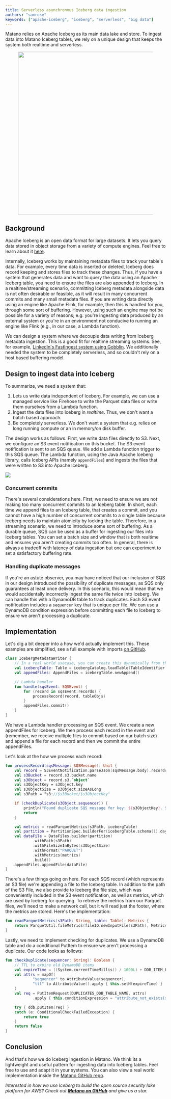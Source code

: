 ```yaml
---
title: Serverless asynchronous Iceberg data ingestion
authors: "samrose"
keywords: ["apache-iceberg", "iceberg", "serverless", "big data"]
---
```



<meta property="og:image" content={coverImg}/>

Matano relies on Apache Iceberg as its main data lake and store. To ingest data into Matano Iceberg tables, we rely on a unique design that keeps the system both realtime and serverless.

<!-- truncate -->

<figure align="center">
    <img width="512px" src={coverImg}/>
</figure>

## Background

Apache Iceberg is an open data format for large datasets. It lets you query data stored in object storage from a variety of compute engines. Feel free to learn about it [here](https://iceberg.apache.org).

Internally, Iceberg works by maintaining metadata files to track your table's data. For example, every time data is inserted or deleted, Iceberg does record keeping and stores files to track these changes. Thus, if you have a system that generates data and want to query the data using an Apache Iceberg table, you need to ensure the files are also appended to Iceberg. In a realtime/streaming scenario, committing Iceberg metadata alongside data is not often desirable or feasible, as it will result in many concurrent commits and many small metadata files. If you are writing data directly using an engine like Apache Flink, for example, then this is handled for you, through some sort of buffering. However, using such an engine may not be possible for a variety of reasons; e.g. you're ingesting data produced by an external system or you're in an environment not conducive to running an engine like Flink (e.g., in our case, a Lambda function).

We can design a system where we decouple data writing from Iceberg metadata ingestion. This is a good fit for realtime streaming systems. See, for example, [LinkedIn's FastIngest system using Gobblin][1]. We additionally needed the system to be completely serverless, and so couldn't rely on a host based buffering model.

## Design to ingest data into Iceberg

To summarize, we need a system that:

1. Lets us write data independent of Iceberg. For example, we can use a managed service like Firehose to write the Parquet data files or write them ourselves from a Lambda function.
2. Ingest the data files into Iceberg in *realtime*. Thus, we don't want a batch based approach.
3. Be completely serverless. We don't want a system that e.g. relies on long running compute or an in memory/on disk buffer.

The design works as follows. First, we write data files directly to S3. Next, we configure an S3 event notification on this bucket. The S3 event notification is sent to an SQS queue. We add a Lambda function trigger to this SQS queue. The Lambda function, using the Java Apache Iceberg library, calls Iceberg APIs (namely `appendFiles`) and ingests the files that were written to S3 into Apache Iceberg.

![](./arch.png)

### Concurrent commits

There's several considerations here. First, we need to ensure we are not making too many concurrent commits to an Iceberg table. In short, each time we append files to an Iceberg table, that creates a commit, and you cannot have a high number of concurrent commits to a single table because Iceberg needs to maintain atomicity by locking the table. Therefore, in a streaming scenario, we need to introduce some sort of buffering. As a durable queue, SQS can be used as a buffer for ingesting our files into Iceberg tables. You can set a batch size and window that is both realtime and ensures you aren't creating commits too often. In general, there is always a tradeoff with latency of data ingestion but one can experiment to set a satisfactory buffering rate.

### Handling duplicate messages

If you're an astute observer, you may have noticed that our inclusion of SQS in our design introduced the possibility of duplicate messages, as SQS only guarantees at least once delivery. In this scenario, this would mean that we would accidentally incorrectly ingest the same file twice into Iceberg. We can handle this with a DynamoDB table to track duplicates. Each S3 event notification includes a `sequencer` key that is unique per file. We can use a DynamoDB condition expression before committing each file to Iceberg to ensure we aren't processing a duplicate.

## Implementation

Let's dig a bit deeper into a how we'd actually implement this. These examples are simplified, see a full example with imports [on GitHub][2].

```kotlin
class IcebergMetadataWriter {
    // In a real world usecase, you can create this dynamically from the data.
    val icebergTable: Table = icebergCatalog.loadTable(TableIdentifier.of(Namespace.of(NAMESPACE), TABLE_NAME))
    val appendFiles: AppendFiles = icebergTable.newAppend()

    // Lambda handler
    fun handle(sqsEvent: SQSEvent) {
        for (record in sqsEvent.records) {
            processRecord(record, tableObjs)
        }
        appendFiles.commit()
    }
}
```
We have a Lambda handler processing an SQS event. We create a new appendFiles for Iceberg. We then process each record in the event and (remember, we receive multiple files to commit based on our batch size) and append a file for each record and then we commit the entire appendFiles.

Let's look at the how we process each record:

```kotlin
fun processRecord(sqsMessage: SQSMessage): Unit {
    val record = S3EventNotification.parseJson(sqsMessage.body).records[0]
    val s3Bucket = record.s3.bucket.name
    val s3Object = record.s3.`object`
    val s3ObjectKey = s3Object.key
    val s3ObjectSize = s3Object.sizeAsLong
    val s3Path = "s3://$s3Bucket/$s3ObjectKey"

    if (checkDuplicate(s3Object.sequencer)) {
        println("Found duplicate SQS message for key: ${s3ObjectKey}. Skipping...")
        return
    }

    val metrics = readParquetMetrics(s3Path, icebergTable)
    val partition = PartitionSpec.builderFor(icebergTable.schema()).day(TIMESTAMP_COLUMN_NAME).build()
    val dataFile = DataFiles.builder(partition)
            .withPath(s3Path)
            .withFileSizeInBytes(s3ObjectSize)
            .withFormat("PARQUET")
            .withMetrics(metrics)
            .build()
    appendFiles.appendFile(dataFile)
}
```

There's a few things going on here. For each SQS record (which represents an S3 file) we're appending a file to the Iceberg table. In addition to the path of the S3 File, we also provide to Iceberg the file size, which was conveniently included in the S3 event notification, as well as metrics, which are used by Iceberg for querying. To retreive the metrics from our Parquet files, we'll need to make a network call, but it will read just the footer, where the metrics are stored. Here's the implementation:

```kotlin
fun readParquetMetrics(s3Path: String, table: Table): Metrics {
    return ParquetUtil.fileMetrics(fileIO.newInputFile(s3Path), MetricsConfig.forTable(table))
}
```

Lastly, we need to implement checking for duplicates. We use a DynamoDB table and do a conditional PutItem to ensure we aren't processing a duplicate. Our code looks as follows:

```kotlin
fun checkDuplicate(sequencer: String): Boolean {
    // TTL to expire old DynamoDB items
    val expireTime = ((System.currentTimeMillis() / 1000L) + DDB_ITEM_EXPIRE_SECONDS).toString()
    val attrs = mapOf(
            "sequencer" to AttributeValue(sequencer),
            "ttl" to AttributeValue().apply { this.setN(expireTime) }
    )
    val req = PutItemRequest(DUPLICATES_DDB_TABLE_NAME, attrs)
            .apply { this.conditionExpression = "attribute_not_exists(sequencer)" }

    try { ddb.putItem(req) }
    catch (e: ConditionalCheckFailedException) {
        return true
    }
    return false
}
```

## Conclusion

And that's how we do Iceberg ingestion in Matano. We think its a lightweight and useful pattern for ingesting data into Iceberg tables. Feel free to use and adapt it in your systems. You can also view a real world implementation inside the [Matano GitHub repo][2].

<p style={{fontSize:"20px"}}>

*Interested in how we use Iceberg to build the open source security lake platform for AWS? Check out [**Matano on GitHub**](https://github.com/matanolabs/matano) and give us a star.*

</p>

[1]: https://engineering.linkedin.com/blog/2021/fastingest-low-latency-gobblin
[2]: https://github.com/matanolabs/matano/blob/main/lib/java/matano/iceberg_metadata/src/main/kotlin/com/matano/iceberg/IcebergMetadataWriter.kt
